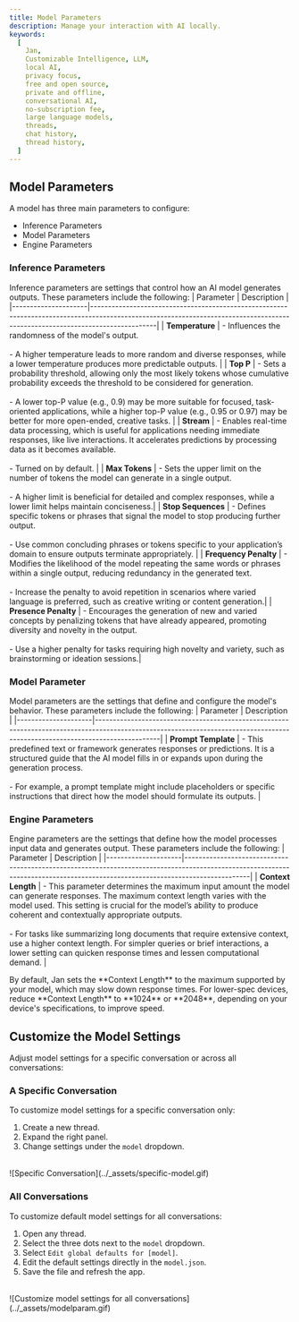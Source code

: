 ```yaml
---
title: Model Parameters
description: Manage your interaction with AI locally.
keywords:
  [
    Jan,
    Customizable Intelligence, LLM,
    local AI,
    privacy focus,
    free and open source,
    private and offline,
    conversational AI,
    no-subscription fee,
    large language models,
    threads,
    chat history,
    thread history,
  ]
---
```


## Model Parameters
A model has three main parameters to configure:
- Inference Parameters
- Model Parameters
- Engine Parameters

### Inference Parameters
Inference parameters are settings that control how an AI model generates outputs. These parameters include the following:
| Parameter           | Description                                                                                                                                                                  |
|---------------------|------------------------------------------------------------------------------------------------------------------------------------------------------------------------------|
| **Temperature**     | - Influences the randomness of the model's output.<br></br>- A higher temperature leads to more random and diverse responses, while a lower temperature produces more predictable outputs. |
| **Top P** | - Sets a probability threshold, allowing only the most likely tokens whose cumulative probability exceeds the threshold to be considered for generation.<br></br>- A lower top-P value (e.g., 0.9) may be more suitable for focused, task-oriented applications, while a higher top-P value (e.g., 0.95 or 0.97) may be better for more open-ended, creative tasks. |
| **Stream**          | - Enables real-time data processing, which is useful for applications needing immediate responses, like live interactions. It accelerates predictions by processing data as it becomes available.<br></br>- Turned on by default. |
| **Max Tokens**      | - Sets the upper limit on the number of tokens the model can generate in a single output.<br></br>- A higher limit is beneficial for detailed and complex responses, while a lower limit helps maintain conciseness.|
| **Stop Sequences**  | - Defines specific tokens or phrases that signal the model to stop producing further output.<br></br>- Use common concluding phrases or tokens specific to your application’s domain to ensure outputs terminate appropriately.         |
| **Frequency Penalty** | - Modifies the likelihood of the model repeating the same words or phrases within a single output, reducing redundancy in the generated text.<br></br>- Increase the penalty to avoid repetition in scenarios where varied language is preferred, such as creative writing or content generation.|
| **Presence Penalty** | - Encourages the generation of new and varied concepts by penalizing tokens that have already appeared, promoting diversity and novelty in the output.<br></br>- Use a higher penalty for tasks requiring high novelty and variety, such as brainstorming or ideation sessions.|

### Model Parameter
Model parameters are the settings that define and configure the model's behavior. These parameters include the following:
| Parameter           | Description                                                                                                                                                                  |
|---------------------|------------------------------------------------------------------------------------------------------------------------------------------------------------------------------|
| **Prompt Template**     | - This predefined text or framework generates responses or predictions. It is a structured guide that the AI model fills in or expands upon during the generation process.<br></br>- For example, a prompt template might include placeholders or specific instructions that direct how the model should formulate its outputs. |

### Engine Parameters
Engine parameters are the settings that define how the model processes input data and generates output. These parameters include the following:
| Parameter           | Description                                                                                                                                                                  |
|---------------------|------------------------------------------------------------------------------------------------------------------------------------------------------------------------------|
| **Context Length**     | - This parameter determines the maximum input amount the model can generate responses. The maximum context length varies with the model used. This setting is crucial for the model’s ability to produce coherent and contextually appropriate outputs.<br></br>- For tasks like summarizing long documents that require extensive context, use a higher context length. For simpler queries or brief interactions, a lower setting can quicken response times and lessen computational demand. |

<Callout type="info">
By default, Jan sets the **Context Length** to the maximum supported by your model, which may slow down response times. For lower-spec devices, reduce **Context Length** to **1024** or **2048**, depending on your device's specifications, to improve speed.
</Callout>

## Customize the Model Settings
Adjust model settings for a specific conversation or across all conversations:

### A Specific Conversation
To customize model settings for a specific conversation only:

1. Create a new thread.
2. Expand the right panel.
3. Change settings under the `model` dropdown.
<br/>
![Specific Conversation](../_assets/specific-model.gif)


### All Conversations
To customize default model settings for all conversations:

1. Open any thread.
2. Select the three dots next to the `model` dropdown.
3. Select `Edit global defaults for [model]`.
4. Edit the default settings directly in the `model.json`.
5. Save the file and refresh the app.
<br/>
![Customize model settings for all conversations](../_assets/modelparam.gif)
